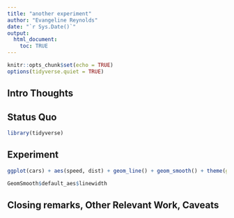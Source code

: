 ```yaml
---
title: "another experiment"
author: "Evangeline Reynolds"
date: "`r Sys.Date()`"
output: 
  html_document:
    toc: TRUE
---
```


```r
knitr::opts_chunk$set(echo = TRUE)
options(tidyverse.quiet = TRUE)
```




## Intro Thoughts


## Status Quo

```r
library(tidyverse)

```

## Experiment

```r
ggplot(cars) + aes(speed, dist) + geom_line() + geom_smooth() + theme(geom.smooth = element_geom(linewidth = I(.6)))

GeomSmooth$default_aes$linewidth

```



## Closing remarks, Other Relevant Work, Caveats
